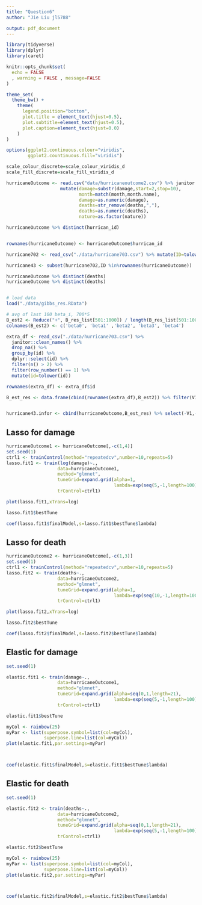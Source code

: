 ```yaml
---
title: "Question6"
author: "Jie Liu jl5788"

output: pdf_document
---
```

```r
library(tidyverse)
library(dplyr)
library(caret)
```


```r
knitr::opts_chunk$set(
  echo = FALSE
  , warning = FALSE , message=FALSE
)

theme_set(
  theme_bw() +
    theme(
      legend.position="bottom",
      plot.title = element_text(hjust=0.5),
      plot.subtitle=element_text(hjust=0.5),
      plot.caption=element_text(hjust=0.0)
    )
)

options(ggplot2.continuous.colour="viridis",
        ggplot2.countinuous.fill="viridis")

scale_colour_discrete=scale_colour_viridis_d
scale_fill_discrete=scale_fill_viridis_d
```

```r
hurricaneOutcome <- read.csv("data/hurricaneoutcome2.csv") %>% janitor::clean_names() %>%  
                    mutate(damage=substr(damage,start=2,stop=10),
                           month=match(month,month.name),
                           damage=as.numeric(damage),
                           deaths=str_remove(deaths,","),
                           deaths=as.numeric(deaths),
                           nature=as.factor(nature))

hurricaneOutcome %>% distinct(hurrican_id)


rownames(hurricaneOutcome) <- hurricaneOutcome$hurrican_id

hurricane702 <- read_csv("./data/hurricane703.csv") %>% mutate(ID=tolower(ID))

hurricane43 <- subset(hurricane702,ID %in%rownames(hurricaneOutcome)) 

hurricaneOutcome %>% distinct(deaths)
hurricaneOutcome %>% distinct(deaths)



```

```r
# load data
load("./data/gibbs_res.RData")
```

```r
# avg of last 100 beta_i, 700*5
B_est2 <- Reduce("+", B_res_list[501:1000]) / length(B_res_list[501:1000])
colnames(B_est2) <- c('beta0', 'beta1' ,'beta2', 'beta3', 'beta4')

extra_df <- read_csv("./data/hurricane703.csv") %>%
  janitor::clean_names() %>% 
  drop_na() %>% 
  group_by(id) %>% 
  dplyr::select(id) %>% 
  filter(n() > 2) %>% 
  filter(row_number() == 1) %>% 
  mutate(id=tolower(id))

rownames(extra_df) <- extra_df$id

B_est_res <- data.frame(cbind(rownames(extra_df),B_est2)) %>% filter(V1 %in% rownames(hurricaneOutcome))


hurricane43.infor <- cbind(hurricaneOutcome,B_est_res) %>% select(-V1,-hurrican_id)
```

## Lasso for damage
```r
hurricaneOutcome1 <- hurricaneOutcome[,-c(1,4)]
set.seed(1)
ctrl1 <- trainControl(method="repeatedcv",number=10,repeats=5)
lasso.fit1 <- train(log(damage)~.,
                   data=hurricaneOutcome1,
                   method="glmnet",
                   tuneGrid=expand.grid(alpha=1,
                                        lambda=exp(seq(5,-1,length=100))),
                   trControl=ctrl1)

plot(lasso.fit1,xTrans=log)

lasso.fit1$bestTune

coef(lasso.fit1$finalModel,s=lasso.fit1$bestTune$lambda)
```
## Lasso for death
```r
hurricaneOutcome2 <- hurricaneOutcome[,-c(1,3)]
set.seed(1)
ctrl1 <- trainControl(method="repeatedcv",number=10,repeats=5)
lasso.fit2 <- train(deaths~.,
                   data=hurricaneOutcome2,
                   method="glmnet",
                   tuneGrid=expand.grid(alpha=1,
                                        lambda=exp(seq(10,-1,length=100))),
                   trControl=ctrl1)

plot(lasso.fit2,xTrans=log)

lasso.fit2$bestTune

coef(lasso.fit2$finalModel,s=lasso.fit2$bestTune$lambda)
```
## Elastic for damage
```r
set.seed(1)

elastic.fit1 <- train(damage~.,
                   data=hurricaneOutcome1,
                   method="glmnet",
                   tuneGrid=expand.grid(alpha=seq(0,1,length=21),
                                        lambda=exp(seq(5,-1,length=100))),
                   trControl=ctrl1)

elastic.fit1$bestTune

myCol <- rainbow(25)
myPar <- list(superpose.symbol=list(col=myCol),
              superpose.line=list(col=myCol))
plot(elastic.fit1,par.settings=myPar)



coef(elastic.fit1$finalModel,s=elastic.fit1$bestTune$lambda)

```
## Elastic for death
```r
set.seed(1)

elastic.fit2 <- train(deaths~.,
                   data=hurricaneOutcome2,
                   method="glmnet",
                   tuneGrid=expand.grid(alpha=seq(0,1,length=21),
                                        lambda=exp(seq(5,-1,length=100))),
                   trControl=ctrl1)

elastic.fit2$bestTune

myCol <- rainbow(25)
myPar <- list(superpose.symbol=list(col=myCol),
              superpose.line=list(col=myCol))
plot(elastic.fit2,par.settings=myPar)



coef(elastic.fit2$finalModel,s=elastic.fit2$bestTune$lambda)


```

